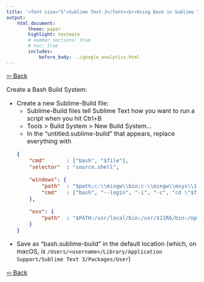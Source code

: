 ```yaml
---
title: '<font size="5">Sublime Text 3</font><br>Using Bash in Sublime Text'
output:
    html_document:
        theme: paper
        highlight: textmate
        # number_sections: true
        # toc: true
        includes:
            before_body: ../google_analytics.html
---
```

<font size="3">

[⇦ Back](../sublime_text.html)

Create a Bash Build System:

- Create a new Sublime-Build file:
    - Sublime-Build files tell Sublime Text how you want to run a script when you hit Ctrl+B
    - Tools > Build System > New Build System...
    - In the "untitled.sublime-build" that appears, replace everything with
    ```json
    {
        "cmd"       : ["bash", "$file"],
        "selector"  : "source.shell",

        "windows": {
            "path"  : "$path;c:\\mingw\\bin;c:\\mingw\\msys\\1.0\\bin",
            "cmd"   : ["bash", "--login", "-i", "-c", "cd \"$file_path\"; \"$file\""]
        },
        
        "osx": {
            "path"  : "$PATH:/usr/local/bin:/usr/X11R6/bin:/opt/X11/bin:/usr/texbin"
        }
    }
    ```
- Save as "bash.sublime-build" in the default location (which, on macOS, is `/Users/<username>/Library/Application Support/Sublime Text 3/Packages/User`)

[⇦ Back](../sublime_text.html)

</font>
